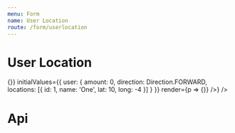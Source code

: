 ```yaml
---
menu: Form
name: User Location
route: /form/userlocation
---
```



# User Location

<Playground>
    <Form
        onSubmit={() => {}}
        initialValues={{ user: { amount: 0, direction: Direction.FORWARD, locations: [{ id: 1, name: 'One', lat: 10, long: -4 }] } }}
        render={p => <UserLocation name="user.locations[0]" index={0} deleteFn={() => {}} />}
    />
</Playground>

# Api

<Props of={UserLocation}></Props>